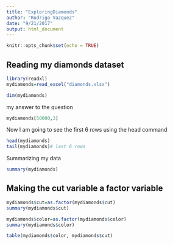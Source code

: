 ```yaml
---
title: "ExploringDiamonds"
author: "Rodrigo Vazquez"
date: "9/21/2017"
output: html_document
---
```


```r
knitr::opts_chunk$set(echo = TRUE)
```

## Reading my diamonds dataset

```r
library(readxl)
mydiamonds=read_excel("diamonds.xlsx")

```

```r
dim(mydiamonds)
```

my answer to the question

```r
mydiamonds[50000,3]
```

Now I am going to see the first 6 rows using the head command

```r
head(mydiamonds)
tail(mydiamonds)# last 6 rows
```

Summarizing my data

```r
summary(mydiamonds)
```

## Making the cut variable a factor variable

```r
mydiamonds$cut=as.factor(mydiamonds$cut)
summary(mydiamonds$cut)
```

```r
mydiamonds$color=as.factor(mydiamonds$color)
summary(mydiamonds$color)
```

```r
table(mydiamonds$color, mydiamonds$cut)
```

